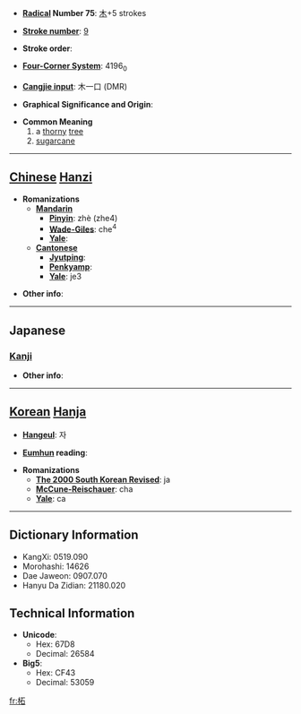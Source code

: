 * '''[[Wiktionary:Chinese radical index| Radical]] Number 75''': [[Wiktionary:Chinese radical index 木|木]]+5 strokes

* '''[[Wiktionary:Chinese total strokes index|Stroke number]]''': [[Wiktionary:Chinese total strokes index 9|9]]

* '''Stroke order''': 

* '''[[Wiktionary:Chinese four corner index|Four-Corner System]]''': 4196<sub>0</sub>

* '''[[Wiktionary:Chinese Cangjie index|Cangjie input]]''': 木一口 (DMR)

* '''Graphical Significance and Origin''': 

* '''Common Meaning'''
*#a [[thorny]] [[tree]]
*# [[sugarcane]]


----

== [[Chinese]] [[Hanzi]] ==

* '''Romanizations'''
** '''[[Mandarin]]'''
*** '''[[Pinyin]]''': zhè (zhe4)
*** '''[[Wade-Giles]]''': che<sup>4</sup>
*** '''[[Yale]]''': 
** '''[[Cantonese]]'''
*** '''[[Jyutping]]''':
*** '''[[Penkyamp]]''': 
*** '''[[Yale]]''': je3

* '''Other info''': 

----

==Japanese==
===[[Kanji]]===
{{kanji|on readings=[[しゃ]] (sha)
|kun readings=[[やまぐわ]] (yamaguwa), [[つげ]] (tsuge)
}}

* '''Other info''':  

----

== [[Korean]] [[Hanja]] ==

* '''[[Hangeul]]''': 자

* '''[[Eumhun]] reading''': 

* '''Romanizations'''
** '''[[The 2000 South Korean Revised Romanization|The 2000 South Korean Revised]]''': ja
** '''[[McCune-Reischauer]]''': cha
** '''[[Yale]]''': ca

----

== Dictionary Information ==

* KangXi: 0519.090
* Morohashi: 14626
* Dae Jaweon: 0907.070
* Hanyu Da Zidian: 21180.020

== Technical Information ==

* '''Unicode''':
** Hex: 67D8
** Decimal: 26584
* '''Big5''':
** Hex: CF43
** Decimal: 53059

[[fr:柘]]